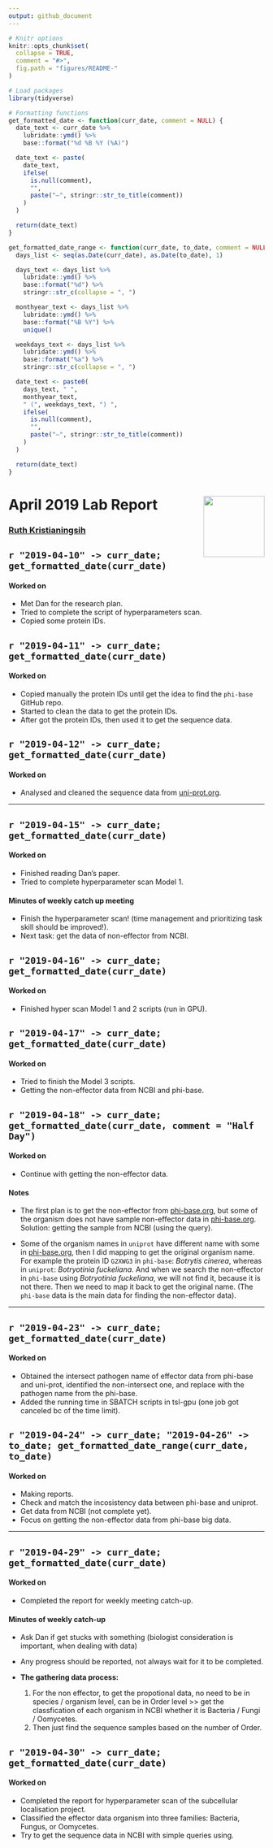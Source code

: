 ```yaml
---
output: github_document
---
```


```r
# Knitr options
knitr::opts_chunk$set(
  collapse = TRUE,
  comment = "#>",
  fig.path = "figures/README-"
)

# Load packages
library(tidyverse)

# Formatting functions
get_formatted_date <- function(curr_date, comment = NULL) {
  date_text <- curr_date %>%
    lubridate::ymd() %>%
    base::format("%d %B %Y (%A)")

  date_text <- paste(
    date_text,
    ifelse(
      is.null(comment),
      "",
      paste("–", stringr::str_to_title(comment))
    )
  )

  return(date_text)
}

get_formatted_date_range <- function(curr_date, to_date, comment = NULL) {
  days_list <- seq(as.Date(curr_date), as.Date(to_date), 1)

  days_text <- days_list %>%
    lubridate::ymd() %>%
    base::format("%d") %>%
    stringr::str_c(collapse = ", ")

  monthyear_text <- days_list %>%
    lubridate::ymd() %>%
    base::format("%B %Y") %>%
    unique()

  weekdays_text <- days_list %>%
    lubridate::ymd() %>%
    base::format("%a") %>%
    stringr::str_c(collapse = ", ")

  date_text <- paste0(
    days_text, " ",
    monthyear_text,
    " (", weekdays_text, ") ",
    ifelse(
      is.null(comment),
      "",
      paste("–", stringr::str_to_title(comment))
    )
  )

  return(date_text)
}
```

# April 2019 Lab Report <img src="figures/tsl-logo.png" align="right" width="120" />

### [Ruth Kristianingsih](https://github.com/ruthkr)


##  `r "2019-04-10" -> curr_date; get_formatted_date(curr_date)`

<!-- Commits: `r gitlogr::get_git_commit_count(curr_date)` -->

#### Worked on

- Met Dan for the research plan.
- Tried to complete the script of hyperparameters scan.
- Copied some protein IDs.


##  `r "2019-04-11" -> curr_date; get_formatted_date(curr_date)`

<!-- Commits: `r gitlogr::get_git_commit_count(curr_date)` -->

#### Worked on

- Copied manually the protein IDs until get the idea to find the `phi-base` GitHub repo.
- Started to clean the data to get the protein IDs.
- After got the protein IDs, then used it to get the sequence data.


##  `r "2019-04-12" -> curr_date; get_formatted_date(curr_date)`

<!-- Commits: `r gitlogr::get_git_commit_count(curr_date)` -->

#### Worked on

- Analysed and cleaned the sequence data from [uni-prot.org](uni-prot.org).


***


##  `r "2019-04-15" -> curr_date; get_formatted_date(curr_date)`

<!-- Commits: `r gitlogr::get_git_commit_count(curr_date)` -->

#### Worked on

- Finished reading Dan's paper.
- Tried to complete hyperparameter scan Model 1.

#### Minutes of weekly catch up meeting

- Finish the hyperparameter scan! (time management and prioritizing task skill should be improved!).
- Next task: get the data of non-effector from NCBI.


##  `r "2019-04-16" -> curr_date; get_formatted_date(curr_date)`

<!-- Commits: `r gitlogr::get_git_commit_count(curr_date)` -->

#### Worked on

- Finished hyper scan Model 1 and 2 scripts (run in GPU).


##  `r "2019-04-17" -> curr_date; get_formatted_date(curr_date)`

<!-- Commits: `r gitlogr::get_git_commit_count(curr_date)` -->

#### Worked on

- Tried to finish the Model 3 scripts.
- Getting the non-effector data from NCBI and phi-base.


##  `r "2019-04-18" -> curr_date; get_formatted_date(curr_date, comment = "Half Day")`

<!-- Commits: `r gitlogr::get_git_commit_count(curr_date)` -->

#### Worked on

- Continue with getting the non-effector data.

#### Notes

- The first plan is to get the non-effector from [phi-base.org](phi-base.org), but some of the organism does not have sample non-effector data in [phi-base.org](phi-base.org). Solution: getting the sample from NCBI (using the query).

- Some of the organism names in `uniprot` have different name with some in [phi-base.org](phi-base.org), then I did mapping to get the original organism name. For example the protein ID `G2XWG3` in `phi-base`: *Botrytis cinerea*, whereas in  `uniprot`: *Botryotinia fuckeliana*. And when we search the non-effector in `phi-base` using *Botryotinia fuckeliana*, we will not find it, because it is not there. Then we need to map it back to get the original name. (The `phi-base` data is the main data for finding the non-effector data).


***


##  `r "2019-04-23" -> curr_date; get_formatted_date(curr_date)`

<!-- Commits: `r gitlogr::get_git_commit_count(curr_date)` -->

#### Worked on

- Obtained the intersect pathogen name of effector data from phi-base and uni-prot, identified the non-intersect one, and replace with the pathogen name from the phi-base.
- Added the running time in SBATCH scripts in tsl-gpu (one job got canceled bc of the time limit).


##  `r "2019-04-24" -> curr_date; "2019-04-26" -> to_date; get_formatted_date_range(curr_date, to_date)
`

<!-- Commits: `r gitlogr::get_git_commit_count(curr_date, to_date)` -->

#### Worked on

- Making reports.
- Check and match the incosistency data between phi-base and uniprot.
- Get data from NCBI (not complete yet).
- Focus on getting the non-effector data from phi-base big data.


***


##  `r "2019-04-29" -> curr_date; get_formatted_date(curr_date)`

<!-- Commits: `r gitlogr::get_git_commit_count(curr_date)` -->

#### Worked on

- Completed the report for weekly meeting catch-up.

#### Minutes of weekly catch-up

- Ask Dan if get stucks with something (biologist consideration is important, when dealing with data)
- Any progress should be reported, not always wait for it to be completed.
- **The gathering data process:**

  1. For the non effector, to get the propotional data, no need to be in species / organism level, can be in Order level >> get the classfication of each organism in NCBI whether it is Bacteria / Fungi / Oomycetes.
  2. Then just find the sequence samples based on the number of Order.


##  `r "2019-04-30" -> curr_date; get_formatted_date(curr_date)`

<!-- Commits: `r gitlogr::get_git_commit_count(curr_date)` -->

#### Worked on

- Completed the report for hyperparameter scan of the subcellular localisation project.
- Classified the effector data organism into three families: Bacteria, Fungus, or Oomycetes.
- Try to get the sequence data in NCBI with simple queries using.
